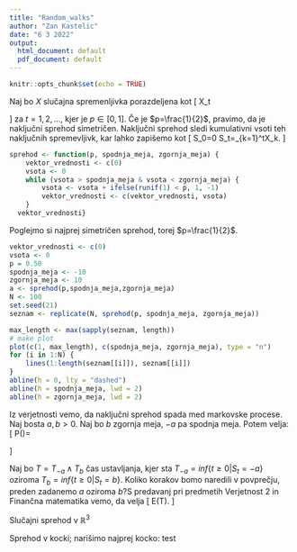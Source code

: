 ```yaml
---
title: "Random_walks"
author: "Zan Kastelic"
date: "6 3 2022"
output:
  html_document: default
  pdf_document: default
---
```


```r
knitr::opts_chunk$set(echo = TRUE)
```

Naj bo $X$ slučajna spremenljivka porazdeljena kot
\[
X_t \sim \begin{pmatrix}
-1 & 1 \\
1-p & p
\end{pmatrix} 
\]
za $t=1,2, \ldots$, kjer je $p \in [0,1]$. Če je $p=\frac{1}{2}$, pravimo, 
da je naključni sprehod simetričen. Naključni sprehod sledi kumulativni vsoti
teh naključnih spremevljivk, kar lahko zapišemo kot 
\[
S_0=0 \quad S_t=\sum_{k=1}^tX_k.
\]
```r
sprehod <- function(p, spodnja_meja, zgornja_meja) {
    vektor_vrednosti <- c(0)
    vsota <- 0
    while (vsota > spodnja_meja & vsota < zgornja_meja) {
        vsota <- vsota + ifelse(runif(1) < p, 1, -1)
        vektor_vrednosti <- c(vektor_vrednosti, vsota)
    }
  vektor_vrednosti}
```
Poglejmo si najprej simetričen sprehod, torej $p=\frac{1}{2}$. 

```r
vektor_vrednosti <- c(0)
vsota <- 0
p = 0.50
spodnja_meja <- -10
zgornja_meja <- 10
a <- sprehod(p,spodnja_meja,zgornja_meja)
N <- 100
set.seed(21)
seznam <- replicate(N, sprehod(p, spodnja_meja, zgornja_meja))

max_length <- max(sapply(seznam, length))
# make plot
plot(c(1, max_length), c(spodnja_meja, zgornja_meja), type = "n")
for (i in 1:N) {
    lines(1:length(seznam[[i]]), seznam[[i]])
}
abline(h = 0, lty = "dashed")
abline(h = spodnja_meja, lwd = 2)
abline(h = zgornja_meja, lwd = 2)
```

Iz verjetnosti vemo, da naključni sprehod spada med markovske procese. Naj bosta 
$a,b > 0$. Naj bo $b$ zgornja meja, $-a$ pa spodnja meja. Potem velja: 
\[
P(\text{da prej zadanemo $b$ kot $-a$ })=\begin{cases}
      \frac{a}{a+b} & \text{če je } p=\frac{1}{2}, \\
      \frac{1-(\frac{q}{p})^a}{1-(\frac{q}{p})^{a+b}} & \text{če je } p \neq \frac{1}{2}.
    \end{cases}       
\]

Naj bo $T = T_{-a} \wedge T_b$ čas ustavljanja, kjer sta $T_{-a}=inf\{t \geq 0 | S_t = -a \}$ oziroma $T_b=inf\{t \geq 0 | S_t = b \}$. Koliko korakov bomo naredili v povprečju, preden zadanemo $a$ oziroma $b$?S predavanj pri predmetih Verjetnost 2 in Finančna matematika vemo, da velja 
\[
E(T).
\]

Slučajni sprehod v $\mathbb{R}^3$


Sprehod v kocki; narišimo najprej kocko: test







